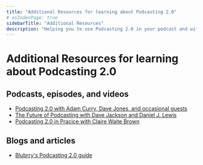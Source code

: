 ```yaml
---
title: "Additional Resources for learning about Podcasting 2.0"
# asIndexPage: true
sidebarTitle: "Additional Resources"
description: "Helping you to use Podcasting 2.0 in your podcast and with your publishing tool or podcast-hosting provider."
---
```


# Additional Resources for learning about Podcasting 2.0

## Podcasts, episodes, and videos

- [Podcasting 2.0 with Adam Curry, Dave Jones, and occasional guests](https://podcastindex.org/podcast/920666)
- [The Future of Podcasting with Dave Jackson and Daniel J. Lewis](https://futureofpodcasting.net)
- [Podcasting 2.0 in Pracice with Claire Waite Brown](https://www.creativityfound.co.uk/podcasting)

## Blogs and articles

- [Blubrry's Podcasting 2.0 guide](https://blubrry.com/support/podcasting-2-0-introduction/)
